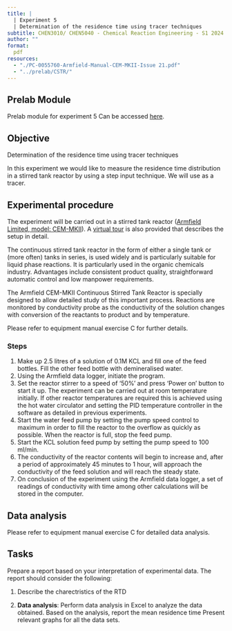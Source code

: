 ```yaml
---
title: | 
  | Experiment 5
  | Determination of the residence time using tracer techniques
subtitle: CHEN3010/ CHEN5040 - Chemical Reaction Engineering - S1 2024
author: ""
format:
  pdf
resources:
  - "./PC-0055760-Armfield-Manual-CEM-MKII-Issue 21.pdf"
  - "../prelab/CSTR/"
---
```


:::{.callout-important}
## Prelab Module

Prelab module for experiment 5 Can be accessed [here](../prelab/CSTR/index.htm).

:::


## Objective {#sec-1}

Determination of the residence time using tracer techniques

In this experiment we would like to measure the residence time distribution
in a stirred tank reactor by using a step input technique. We will use
\ce{KCl} as a tracer.

## Experimental procedure

The experiment will be carried out in a stirred tank reactor ([Armfield Limited,
model: CEM-MKII](./PC-0055760-Armfield-Manual-CEM-MKII-Issue 21.pdf)). 
A [virtual
tour](../prelab/CSTR/index.htm) is also provided that
describes the setup in detail.


The continuous stirred tank reactor in the form of either a single tank or
(more often) tanks in series, is used widely and is particularly suitable for
liquid phase reactions. It is particularly used in the organic chemicals
industry. Advantages include consistent product quality, straightforward
automatic control and low manpower requirements. 

The Armfield CEM-MKII Continuous Stirred Tank Reactor is specially designed to
allow detailed study of this important process. Reactions are monitored by
conductivity probe as the conductivity of the solution changes with conversion
of the reactants to product and by temperature.

Please refer to equipment manual exercise C for further details.

### Steps
1. Make up 2.5 litres of a solution of 0.1M KCL and fill one of the feed
   bottles. Fill the other feed bottle with demineralised water.
2. Using the Armfield data logger, initiate the program.
3. Set the reactor stirrer to a speed of '50%' and press ‘Power on’ button to
   start it up. The experiment can be carried out at room temperature
   initially. If other reactor temperatures are required this is achieved using
   the hot water circulator and setting the PID temperature controller in the
   software as detailed in previous experiments.
4. Start the water feed pump by setting the pump speed control to maximum in
   order to fill the reactor to the overflow as quickly as possible. When the
   reactor is full, stop the feed pump.
5. Start the KCL solution feed pump by setting the pump speed to 100 ml/min.
6. The conductivity of the reactor contents will begin to increase and, after a
   period of approximately 45 minutes to 1 hour, will approach the conductivity
   of the feed solution and will reach the steady state.
7. On conclusion of the experiment using the Armfield data logger, a set of
   readings of conductivity with time among other calculations will be stored
   in the computer.

## Data analysis

Please refer to equipment manual exercise C for detailed data analysis.

## Tasks

Prepare a report based on your interpretation of experimental data.
The report should consider the following:

1. Describe the charectristics of the RTD

2. **Data analysis**: Perform data analysis in Excel to analyze the data
   obtained. Based on the analysis, report the mean residence time Present
   relevant graphs for all the data sets.
